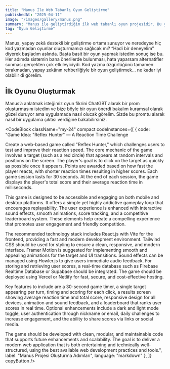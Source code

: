 ```yaml
---
title: "Manus İle Web Tabanlı Oyun Geliştirme"
publishedAt: "2025-04-11"
image: "/images/gallery/manus.png"
summary: "Manus ile geliştirdiğim ilk web tabanlı oyun projesidir. Bu yazıda süreci adım adım anlatıyorum."
tag: "Oyun Geliştirme"
---
```


Manus, yapay zekâ destekli bir geliştirme ortamı sunuyor ve neredeyse hiç kod yazmadan oyunlar oluşturmamızı sağlıcak mı? “Hadi bir deneyelim” diyerek başladım aslında. Başta basit bir oyun yapmak istedim sonuç ise bu. Her adımda sistemin bana önerilerde bulunması, hata yaparsam alternatifler sunması gerçekten çok etkileyiciydi. Kod yazma özgürlüğünü tamamen bırakmadan, yapay zekânın rehberliğiyle bir oyun geliştirmek… ne kadar iyi olabilir di görelim.

## İlk Oyunu Oluşturmak

Manus’a anlatmak isteğimiz oyun fikrini ChatGBT alarak bir prom oluşturmasını istedim ve bize böyle bir oyun önerdi bakalım kuramsal olarak güzel duruyor ama uygulamada nasıl olucak görelim.
Sizde bu promtu alarak nasıl bir uygulama çıktısı verdiğine bakabilirsiniz.

<CodeBlock className="my-24"
    compact
    codeInstances={[
        {
            code: "Game Idea: "Reflex Hunter" — A Reaction Time Challenge

Create a web-based game called "Reflex Hunter," which challenges users to test and improve their reaction speed. The core mechanic of the game involves a target (such as a red circle) that appears at random intervals and positions on the screen. The player's goal is to click on the target as quickly as possible once it appears. Points are awarded based on how fast the player reacts, with shorter reaction times resulting in higher scores. Each game session lasts for 30 seconds. At the end of each session, the game displays the player's total score and their average reaction time in milliseconds.

This game is designed to be accessible and engaging on both mobile and desktop platforms. It offers a simple yet highly addictive gameplay loop that encourages replayability. The user experience is enhanced with interactive sound effects, smooth animations, score tracking, and a competitive leaderboard system. These elements help create a compelling experience that promotes user engagement and friendly competition.

The recommended technology stack includes React.js with Vite for the frontend, providing a fast and modern development environment. Tailwind CSS should be used for styling to ensure a clean, responsive, and modern interface. Framer Motion is suggested for implementing smooth and appealing animations for the target and UI transitions. Sound effects can be managed using Howler.js to give users immediate audio feedback. For storing and retrieving user scores, a real-time database such as Firebase Realtime Database or Supabase should be integrated. The game should be deployed using Vercel or Netlify for fast, secure, and cost-effective hosting.

Key features to include are a 30-second game timer, a single target appearing per turn, timing and scoring for each click, a results screen showing average reaction time and total score, responsive design for all devices, animation and sound feedback, and a leaderboard that ranks user scores in real time. Optional enhancements include a dark and light mode toggle, user authentication through nickname or email, daily challenges to increase engagement, and the ability to share scores via links or social media.

The game should be developed with clean, modular, and maintainable code that supports future enhancements and scalability. The goal is to deliver a modern web application that is both entertaining and technically well-structured, using the best available web development practices and tools.",
            label: "Manus Projesi Oluşturma Adımları",
            language: "markdown"
        },
    ]}
    copyButton
/>
